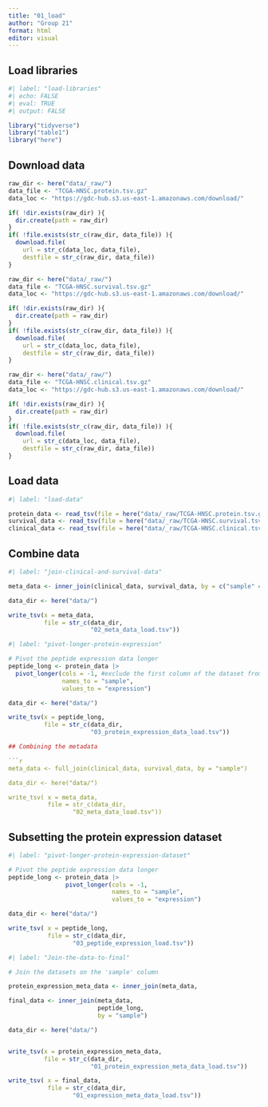 ```yaml
---
title: "01_load"
author: "Group 21"
format: html
editor: visual
---
```


## Load libraries

```r
#| label: "load-libraries" 
#| echo: FALSE
#| eval: TRUE 
#| output: FALSE  

library("tidyverse")
library("table1")
library("here")
```

## Download data

```r

raw_dir <- here("data/_raw/")
data_file <- "TCGA-HNSC.protein.tsv.gz"
data_loc <- "https://gdc-hub.s3.us-east-1.amazonaws.com/download/"

if( !dir.exists(raw_dir) ){
  dir.create(path = raw_dir)
}
if( !file.exists(str_c(raw_dir, data_file)) ){
  download.file(
    url = str_c(data_loc, data_file),
    destfile = str_c(raw_dir, data_file))
}

```

```r

raw_dir <- here("data/_raw/")
data_file <- "TCGA-HNSC.survival.tsv.gz"
data_loc <- "https://gdc-hub.s3.us-east-1.amazonaws.com/download/"

if( !dir.exists(raw_dir) ){
  dir.create(path = raw_dir)
}
if( !file.exists(str_c(raw_dir, data_file)) ){
  download.file(
    url = str_c(data_loc, data_file),
    destfile = str_c(raw_dir, data_file))
}

```

```r

raw_dir <- here("data/_raw/")
data_file <- "TCGA-HNSC.clinical.tsv.gz"
data_loc <- "https://gdc-hub.s3.us-east-1.amazonaws.com/download/"

if( !dir.exists(raw_dir) ){
  dir.create(path = raw_dir)
}
if( !file.exists(str_c(raw_dir, data_file)) ){
  download.file(
    url = str_c(data_loc, data_file),
    destfile = str_c(raw_dir, data_file))
}

```

## Load data

```r
#| label: "load-data" 

protein_data <- read_tsv(file = here("data/_raw/TCGA-HNSC.protein.tsv.gz"))
survival_data <- read_tsv(file = here("data/_raw/TCGA-HNSC.survival.tsv.gz"))
clinical_data <- read_tsv(file = here("data/_raw/TCGA-HNSC.clinical.tsv.gz"))

```


## Combine data

```r
#| label: "join-clinical-and-survival-data" 

meta_data <- inner_join(clinical_data, survival_data, by = c("sample" = "sample"))

data_dir <- here("data/")

write_tsv(x = meta_data, 
          file = str_c(data_dir, 
                       "02_meta_data_load.tsv"))

```

```r
#| label: "pivot-longer-protein-expression" 

# Pivot the peptide expression data longer
peptide_long <- protein_data |> 
  pivot_longer(cols = -1, #exclude the first column of the dataset from being "pivoted"
               names_to = "sample", 
               values_to = "expression")

data_dir <- here("data/")

write_tsv(x = peptide_long, 
          file = str_c(data_dir, 
                       "03_protein_expression_data_load.tsv"))

## Combining the metadata

```r

meta_data <- full_join(clinical_data, survival_data, by = "sample")

data_dir <- here("data/")

write_tsv( x = meta_data,
           file = str_c(data_dir, 
                  "02_meta_data_load.tsv"))

```

## Subsetting the protein expression dataset

```r
#| label: "pivot-longer-protein-expression-dataset"

# Pivot the peptide expression data longer
peptide_long <- protein_data |> 
                pivot_longer(cols = -1, 
                             names_to = "sample", 
                             values_to = "expression")

data_dir <- here("data/")

write_tsv( x = peptide_long,
           file = str_c(data_dir, 
                  "03_peptide_expression_load.tsv"))


```

```r
#| label: "Join-the-data-to-final"

# Join the datasets on the 'sample' column

protein_expression_meta_data <- inner_join(meta_data, 

final_data <- inner_join(meta_data, 
                         peptide_long, 
                         by = "sample")

data_dir <- here("data/")


write_tsv(x = protein_expression_meta_data, 
          file = str_c(data_dir, 
                       "01_protein_expression_meta_data_load.tsv"))

write_tsv( x = final_data,
           file = str_c(data_dir, 
                  "01_expression_meta_data_load.tsv"))


```
